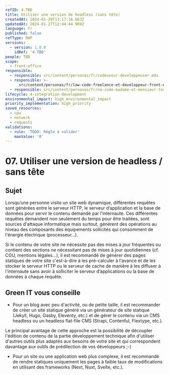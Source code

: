 ```yaml
---
refID: 4.TBD
title: Utiliser une version de headless (sans tête)
createdAt: 2024-01-20T13:17:16.663Z
updatedAt: 2024-01-27T12:44:44.909Z
language: fr
published: false
refType: RWP
versions:
  - version: 1.0.0
    idRef: '4.TBD'
people: TBD
scope:
  - front-office
responsible:
  - responsible: src/content/personas/fr/codeuseur-developpeuser.mdx
  - responsible: >-
      src/content/personas/fr/low-code-freelance-et-developpeur-front-end-d-agences.mdx
  - responsible: src/content/personas/fr/no-code-madame-et-monsieur-tout-le-monde.mdx
lifecycle: 4-integration-development
environmental_impact: high_environmental_impact
priority_implementation: high_priority
saved_resources:
  - cpu
  - network
  - requests
validations:
  - rule: 'TODO: Règle à valider'
    maxValue: '0'
---
```


# 07. Utiliser une version de headless / sans tête

## Sujet

Lorsqu’une personne visite un site web dynamique, différentes requêtes sont générées entre le serveur HTTP, le serveur d’application et la base de données pour servir le contenu demandé par l’internaute. Ces différentes requêtes demandent non seulement du temps pour être traitées, sont sources d'attaque informatique mais surtout, génèrent des opérations au niveau des composants des équipements sollicités qui consomment de l'énergie électrique (processeur...).

Si le contenu de votre site ne nécessite pas des mises à jour fréquentes ou contient des sections ne nécessitant pas de mises à jour quotidiennes (cf. CGU, mentions légales...), il est recommandé de générer des pages statiques de votre site c'est-à-dire à les pré-calculer à l'avance et de les stocker le serveur HTTP ou le serveur de cache de manière à les diffuser à l'internaute sans avoir à solliciter le serveur d’applications ou la base de données à chaque requête.

## Green IT vous conseille

- Pour un blog avec peu d'activité, ou de petite taille, il est recommander de créer un site statique généré via un générateur de site statique (Jekyll, Hugo, Gasby, Eleventy, etc.) et de gérer le contenu via un CMS headless ou un headless flat-file CMS (Strapi, Contenful, Flextype, etc.).

Le principal avantage de cette approche est la possibilité de découpler l'édition de contenu de la partie développement technique afin d'utiliser d'autres outils plus adaptés aux besoins de votre site et qui correspondent davantage aux outils de prédilection de vos développeurs ;-)

- Pour un site ou une application web plus complexe, il est recommandé de rendre statiques uniquement les pages à faible taux de modifications en utilisant des frameworks (Next, Nuxt, Svelte, etc.).
